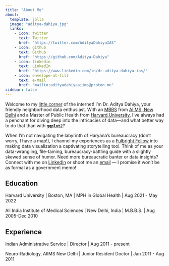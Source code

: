 ```yaml
---
title: "About Me"
about:
  template: jolla
  image: "aditya-dahiya.jpg"
  links:
    - icon: twitter
      text: Twitter
      href: "https://twitter.com/AdityaDahiyaIAS"
    - icon: github
      text: Github
      href: "https://github.com/Aditya-Dahiya"
    - icon: linkedin
      text: LinkedIn
      href: "https://www.linkedin.com/in/dr-aditya-dahiya-ias/"
    - icon: envelope-at-fill
      text: e-Mail
      href: "mailto:adityadahiyaaiims@proton.me"
sidebar: false
---
```


Welcome to my [little corner](https://aditya-dahiya.github.io/) of the internet! I’m Dr. Aditya Dahiya, your friendly neighborhood data enthusiast. With an [MBBS](https://www.scribd.com/document/52499148/Hybrid-Hues-Final) from [AIIMS, New Delhi](https://www.aiims.edu/index.php/en) and a Master of Public Health from [Harvard University](https://www.harvard.edu/), I’ve always had a penchant for diving deep into the intricacies of data—and what better way to do that than with [**`ggplot2`**](https://ggplot2.tidyverse.org/)?

When I’m not navigating the labyrinth of Haryana's bureaucracy (don’t worry, I have a map!), I channel my experiences as a [Fulbright Fellow](https://www.usief.org.in/Fellowships/Fulbright-Nehru-Master-Fellowships.aspx) into making data visualization a captivating storytelling tool. Think of me as your data-wrangling, file-taming, bureaucracy-battling guide with a slightly skewed sense of humor. Need more bureaucratic banter or data insights? Connect with me on [LinkedIn](https://www.linkedin.com/in/dr-aditya-dahiya-ias/) or shoot me an [email](mailto:%20adityadahiyaaiims@proton.me) — I promise it won't be as formal as a government memo!

## Education

Harvard University \| Boston, MA \| MPH in Global Health \| Aug 2021 - May 2022

All India Institute of Medical Sciences \| New Delhi, India \| M.B.B.S. \| Aug 2005-Dec 2010

## Experience

Indian Administrative Service \| Director \| Aug 2011 - present

Neuro-Radiology, AIIMS New Delhi \| Junior Resident Doctor \| Jan 2011 - Aug 2011
